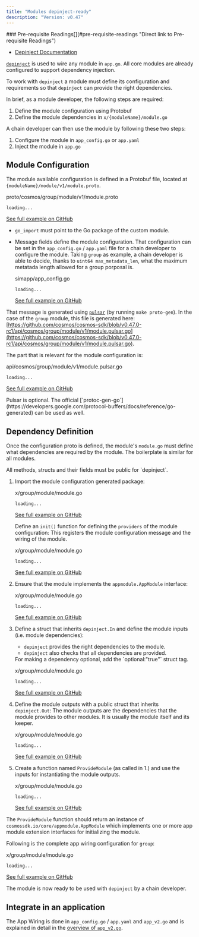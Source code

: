 ```yaml
---
title: "Modules depinject-ready"
description: "Version: v0.47"
---
```


<Note>
  ### Pre-requisite Readings[​](#pre-requisite-readings "Direct link to Pre-requisite Readings")

  * [Depinject Documentation](/v0.47/build/packages/depinject)
</Note>

[`depinject`](/v0.47/build/packages/depinject) is used to wire any module in `app.go`. All core modules are already configured to support dependency injection.

To work with `depinject` a module must define its configuration and requirements so that `depinject` can provide the right dependencies.

In brief, as a module developer, the following steps are required:

1. Define the module configuration using Protobuf
2. Define the module dependencies in `x/{moduleName}/module.go`

A chain developer can then use the module by following these two steps:

1. Configure the module in `app_config.go` or `app.yaml`
2. Inject the module in `app.go`

## Module Configuration[​](#module-configuration "Direct link to Module Configuration")

The module available configuration is defined in a Protobuf file, located at `{moduleName}/module/v1/module.proto`.

proto/cosmos/group/module/v1/module.proto

```
loading...
```

[See full example on GitHub](https://github.com/cosmos/cosmos-sdk/blob/v0.47.0-rc1/proto/cosmos/group/module/v1/module.proto)

* `go_import` must point to the Go package of the custom module.

* Message fields define the module configuration. That configuration can be set in the `app_config.go` / `app.yaml` file for a chain developer to configure the module. Taking `group` as example, a chain developer is able to decide, thanks to `uint64 max_metadata_len`, what the maximum metatada length allowed for a group porposal is.

  simapp/app\_config.go

  ```
  loading...
  ```

  [See full example on GitHub](https://github.com/cosmos/cosmos-sdk/blob/v0.47.0-rc1/simapp/app_config.go#L226-L230)

That message is generated using [`pulsar`](https://github.com/cosmos/cosmos-sdk/blob/v0.47.0-rc1/scripts/protocgen-pulsar.sh) (by running `make proto-gen`). In the case of the `group` module, this file is generated here: [https://github.com/cosmos/cosmos-sdk/blob/v0.47.0-rc1/api/cosmos/group/module/v1/module.pulsar.go](https://github.com/cosmos/cosmos-sdk/blob/v0.47.0-rc1/api/cosmos/group/module/v1/module.pulsar.go).

The part that is relevant for the module configuration is:

api/cosmos/group/module/v1/module.pulsar.go

```
loading...
```

[See full example on GitHub](https://github.com/cosmos/cosmos-sdk/blob/v0.47.0-rc1/api/cosmos/group/module/v1/module.pulsar.go#L515-L527)

<Note>
  Pulsar is optional. The official [`protoc-gen-go`](https://developers.google.com/protocol-buffers/docs/reference/go-generated) can be used as well.
</Note>

## Dependency Definition[​](#dependency-definition "Direct link to Dependency Definition")

Once the configuration proto is defined, the module's `module.go` must define what dependencies are required by the module. The boilerplate is similar for all modules.

<Warning>
  All methods, structs and their fields must be public for `depinject`.
</Warning>

1. Import the module configuration generated package:

   x/group/module/module.go

   ```
   loading...
   ```

   [See full example on GitHub](https://github.com/cosmos/cosmos-sdk/blob/v0.47.0-rc1/x/group/module/module.go#L12-L14)

   Define an `init()` function for defining the `providers` of the module configuration: This registers the module configuration message and the wiring of the module.

   x/group/module/module.go

   ```
   loading...
   ```

   [See full example on GitHub](https://github.com/cosmos/cosmos-sdk/blob/v0.47.0-rc1/x/group/module/module.go#L199-L204)

2. Ensure that the module implements the `appmodule.AppModule` interface:

   x/group/module/module.go

   ```
   loading...
   ```

   [See full example on GitHub](https://github.com/cosmos/cosmos-sdk/blob/v0.47.0/x/group/module/module.go#L58-L64)

3. Define a struct that inherits `depinject.In` and define the module inputs (i.e. module dependencies):

   * `depinject` provides the right dependencies to the module.
   * `depinject` also checks that all dependencies are provided.

   <Check>
     For making a dependency optional, add the `optional:"true"` struct tag.
   </Check>

   x/group/module/module.go

   ```
   loading...
   ```

   [See full example on GitHub](https://github.com/cosmos/cosmos-sdk/blob/v0.47.0-rc1/x/group/module/module.go#L206-L216)

4. Define the module outputs with a public struct that inherits `depinject.Out`: The module outputs are the dependencies that the module provides to other modules. It is usually the module itself and its keeper.

   x/group/module/module.go

   ```
   loading...
   ```

   [See full example on GitHub](https://github.com/cosmos/cosmos-sdk/blob/v0.47.0-rc1/x/group/module/module.go#L218-L223)

5. Create a function named `ProvideModule` (as called in 1.) and use the inputs for instantiating the module outputs.

   x/group/module/module.go

   ```
   loading...
   ```

   [See full example on GitHub](https://github.com/cosmos/cosmos-sdk/blob/v0.47.0-rc1/x/group/module/module.go#L225-L235)

The `ProvideModule` function should return an instance of `cosmossdk.io/core/appmodule.AppModule` which implements one or more app module extension interfaces for initializing the module.

Following is the complete app wiring configuration for `group`:

x/group/module/module.go

```
loading...
```

[See full example on GitHub](https://github.com/cosmos/cosmos-sdk/blob/v0.47.0-rc1/x/group/module/module.go#L195-L235)

The module is now ready to be used with `depinject` by a chain developer.

## Integrate in an application[​](#integrate-in-an-application "Direct link to Integrate in an application")

The App Wiring is done in `app_config.go` / `app.yaml` and `app_v2.go` and is explained in detail in the [overview of `app_v2.go`](/v0.47/build/building-apps/app-go-v2).
